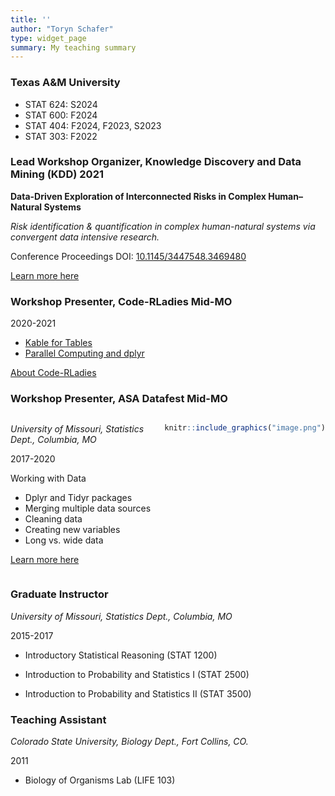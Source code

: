 ```yaml
---
title: ''
author: "Toryn Schafer"
type: widget_page
summary: My teaching summary
---
```


### Texas A&M University

- STAT 624: S2024  
- STAT 600: F2024
- STAT 404: F2024, F2023, S2023
- STAT 303: F2022

### Lead Workshop Organizer, Knowledge Discovery and Data Mining (KDD) 2021

**Data-Driven Exploration of Interconnected Risks in Complex Human–Natural Systems**

*Risk identification & quantification in complex human-natural systems via convergent data intensive research.*

Conference Proceedings DOI: [10.1145/3447548.3469480](https://doi.org/10.1145/3447548.3469480)

[Learn more here](https://sites.google.com/view/prism-prj/kdd-2021-workshop)

### Workshop Presenter, Code-RLadies Mid-MO

2020-2021

- [Kable for Tables](https://www.meetup.com/rladies-mid-mo/events/274537983/)
- [Parallel Computing and dplyr](https://www.meetup.com/rladies-mid-mo/events/269931968/)

[About Code-RLadies](https://code-rladies.github.io)



### Workshop Presenter, ASA Datafest Mid-MO

:::: {style="display: flex;"}

::: {}

*University of Missouri, Statistics Dept., Columbia, MO*  

2017-2020

Working with Data

- Dplyr and Tidyr packages
- Merging multiple data sources
- Cleaning data
- Creating new variables
- Long vs. wide data

[Learn more here](https://datafest.stat.missouri.edu/about.html)

:::

::: {}

```r
knitr::include_graphics("image.png")
```

:::

::::

### Graduate Instructor

*University of Missouri, Statistics Dept., Columbia, MO* 

2015-2017

-   Introductory Statistical Reasoning (STAT 1200)

-   Introduction to Probability and Statistics I (STAT 2500)

-   Introduction to Probability and Statistics II (STAT 3500)

### Teaching Assistant

*Colorado State University, Biology Dept., Fort Collins, CO.*

2011

-   Biology of Organisms Lab (LIFE 103)

